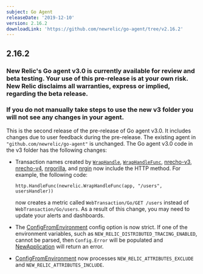 ```yaml
---
subject: Go Agent
releaseDate: '2019-12-10'
version: 2.16.2
downloadLink: 'https://github.com/newrelic/go-agent/tree/v2.16.2'
---
```


## 2.16.2

### New Relic's Go agent v3.0 is currently available for review and beta testing. Your use of this pre-release is at your own risk. New Relic disclaims all warranties, express or implied, regarding the beta release.

### If you do not manually take steps to use the new v3 folder you will not see any changes in your agent.

This is the second release of the pre-release of Go agent v3.0. It includes changes due to user feedback during the pre-release. The existing agent in `"github.com/newrelic/go-agent"` is unchanged. The Go agent v3.0 code in the v3 folder has the following changes:

* Transaction names created by [`WrapHandle`](https://godoc.org/github.com/newrelic/go-agent/v3/newrelic#WrapHandle), [`WrapHandleFunc`](https://godoc.org/github.com/newrelic/go-agent/v3/newrelic#WrapHandleFunc), [nrecho-v3](https://godoc.org/github.com/newrelic/go-agent/v3/integrations/nrecho-v3), [nrecho-v4](https://godoc.org/github.com/newrelic/go-agent/v3/integrations/nrecho-v4), [nrgorilla](https://godoc.org/github.com/newrelic/go-agent/v3/integrations/nrgorilla), and [nrgin](https://godoc.org/github.com/newrelic/go-agent/v3/integrations/nrgin) now include the HTTP method. For example, the following code:

  ```
  http.HandleFunc(newrelic.WrapHandleFunc(app, "/users", usersHandler))
  ```

  now creates a metric called `WebTransaction/Go/GET /users` instead of `WebTransaction/Go/users`. As a result of this change, you may need to update your alerts and dashboards.
* The [ConfigFromEnvironment](https://godoc.org/github.com/newrelic/go-agent/v3/newrelic#ConfigFromEnvironment) config option is now strict. If one of the environment variables, such as `NEW_RELIC_DISTRIBUTED_TRACING_ENABLED`, cannot be parsed, then `Config.Error` will be populated and [NewApplication](https://godoc.org/github.com/newrelic/go-agent/v3/newrelic#NewApplication) will return an error.
* [ConfigFromEnvironment](https://godoc.org/github.com/newrelic/go-agent/v3/newrelic#ConfigFromEnvironment) now processes `NEW_RELIC_ATTRIBUTES_EXCLUDE` and `NEW_RELIC_ATTRIBUTES_INCLUDE`.
